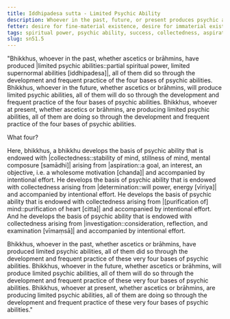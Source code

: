 ```yaml
---
title: Iddhipadesa sutta - Limited Psychic Ability
description: Whoever in the past, future, or present produces psychic abilities, all of them do so through the development and frequent practice of the four bases of psychic abilities.
fetter: desire for fine-material existence, desire for immaterial existence, conceit, restlessness, ignorance
tags: spiritual power, psychic ability, success, collectedness, aspiration, persistence, energy, mind, investigation, reflection, close examination, sn, sn45-56, sn51
slug: sn51.5
---
```


"Bhikkhus, whoever in the past, whether ascetics or brāhmins, have produced |limited psychic abilities::partial spiritual power, limited supernormal abilities [iddhipadesa]|, all of them did so through the development and frequent practice of the four bases of psychic abilities. Bhikkhus, whoever in the future, whether ascetics or brāhmins, will produce limited psychic abilities, all of them will do so through the development and frequent practice of the four bases of psychic abilities. Bhikkhus, whoever at present, whether ascetics or brāhmins, are producing limited psychic abilities, all of them are doing so through the development and frequent practice of the four bases of psychic abilities.

What four?

Here, bhikkhus, a bhikkhu develops the basis of psychic ability that is endowed with |collectedness::stability of mind, stillness of mind, mental composure [samādhi]| arising from |aspiration::a goal, an interest, an objective, i.e. a wholesome motivation [chanda]| and accompanied by intentional effort. He develops the basis of psychic ability that is endowed with collectedness arising from |determination::will power, energy [vīriya]| and accompanied by intentional effort. He develops the basis of psychic ability that is endowed with collectedness arising from |[purification of] mind::purification of heart [citta]| and accompanied by intentional effort. And he develops the basis of psychic ability that is endowed with collectedness arising from |investigation::consideration, reflection, and examination [vīmaṃsā]| and accompanied by intentional effort.

Bhikkhus, whoever in the past, whether ascetics or brāhmins, have produced limited psychic abilities, all of them did so through the development and frequent practice of these very four bases of psychic abilities. Bhikkhus, whoever in the future, whether ascetics or brāhmins, will produce limited psychic abilities, all of them will do so through the development and frequent practice of these very four bases of psychic abilities. Bhikkhus, whoever at present, whether ascetics or brāhmins, are producing limited psychic abilities, all of them are doing so through the development and frequent practice of these very four bases of psychic abilities."